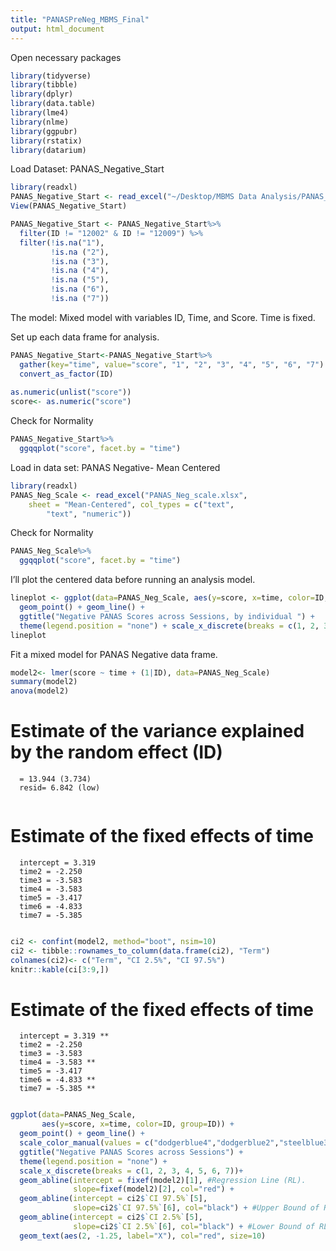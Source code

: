 ```yaml
---
title: "PANASPreNeg_MBMS_Final"
output: html_document
---
```

Open necessary packages
```r
library(tidyverse)
library(tibble)
library(dplyr)
library(data.table)
library(lme4)
library(nlme)
library(ggpubr)
library(rstatix)
library(datarium)
```
Load Dataset: PANAS_Negative_Start
```r
library(readxl)
PANAS_Negative_Start <- read_excel("~/Desktop/MBMS Data Analysis/PANAS_Negative_Start.xlsx")
View(PANAS_Negative_Start)
```

```r
PANAS_Negative_Start <- PANAS_Negative_Start%>%
  filter(ID != "12002" & ID != "12009") %>%
  filter(!is.na("1"),
         !is.na ("2"), 
         !is.na ("3"),
         !is.na ("4"), 
         !is.na ("5"),
         !is.na ("6"), 
         !is.na ("7"))
```

The model: Mixed model with variables ID, Time, and Score. Time is fixed. 

Set up each data frame for analysis.
```r
PANAS_Negative_Start<-PANAS_Negative_Start%>%
  gather(key="time", value="score", "1", "2", "3", "4", "5", "6", "7") %>%
  convert_as_factor(ID) 
  
as.numeric(unlist("score"))
score<- as.numeric("score")
```

Check for Normality
```r
PANAS_Negative_Start%>%
  ggqqplot("score", facet.by = "time")
```
Load in data set: PANAS Negative- Mean Centered
```r
library(readxl)
PANAS_Neg_Scale <- read_excel("PANAS_Neg_scale.xlsx", 
    sheet = "Mean-Centered", col_types = c("text", 
        "text", "numeric"))
```

Check for Normality
```r
PANAS_Neg_Scale%>%
  ggqqplot("score", facet.by = "time")
```
I'll plot the centered data before running an analysis model. 
```r
lineplot <- ggplot(data=PANAS_Neg_Scale, aes(y=score, x=time, color=ID, group=ID)) + 
  geom_point() + geom_line() +
  ggtitle("Negative PANAS Scores across Sessions, by individual ") + 
  theme(legend.position = "none") + scale_x_discrete(breaks = c(1, 2, 3, 4, 5, 6, 7))
lineplot

```

Fit a mixed model for PANAS Negative data frame.
```r
model2<- lmer(score ~ time + (1|ID), data=PANAS_Neg_Scale)
summary(model2)
anova(model2)

```
# Estimate of the variance explained by the random effect (ID)# 
      = 13.944 (3.734)
      resid= 6.842 (low)
      
# Estimate of the fixed effects of time#
      intercept = 3.319 
      time2 = -2.250
      time3 = -3.583
      time4 = -3.583
      time5 = -3.417
      time6 = -4.833
      time7 = -5.385
      
```r
ci2 <- confint(model2, method="boot", nsim=10)
ci2 <- tibble::rownames_to_column(data.frame(ci2), "Term") 
colnames(ci2)<- c("Term", "CI 2.5%", "CI 97.5%")
knitr::kable(ci[3:9,])
```
# Estimate of the fixed effects of time#
      intercept = 3.319 **
      time2 = -2.250
      time3 = -3.583
      time4 = -3.583 **
      time5 = -3.417
      time6 = -4.833 **
      time7 = -5.385 **
      



```r
ggplot(data=PANAS_Neg_Scale, 
       aes(y=score, x=time, color=ID, group=ID)) + 
  geom_point() + geom_line() +
  scale_color_manual(values = c("dodgerblue4","dodgerblue2","steelblue3", "steelblue1","lightsteelblue3","lightsteelblue1","lightskyblue4","lightskyblue3","lightskyblue1","paleturquoise3","paleturquoise1","royalblue1"))+
  ggtitle("Negative PANAS Scores across Sessions") + 
  theme(legend.position = "none") + 
  scale_x_discrete(breaks = c(1, 2, 3, 4, 5, 6, 7))+
  geom_abline(intercept = fixef(model2)[1], #Regression Line (RL).
              slope=fixef(model2)[2], col="red") +                
  geom_abline(intercept = ci2$`CI 97.5%`[5], 
              slope=ci2$`CI 97.5%`[6], col="black") + #Upper Bound of RL
  geom_abline(intercept = ci2$`CI 2.5%`[5], 
              slope=ci2$`CI 2.5%`[6], col="black") + #Lower Bound of RL
  geom_text(aes(2, -1.25, label="X"), col="red", size=10)
```

